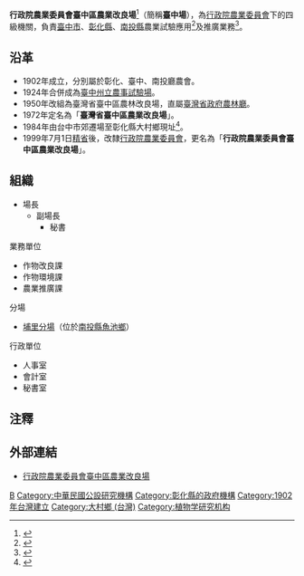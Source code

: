 {{ROC central government reform}}
{{中華民國政府部門基礎資訊
|部門名稱       = 行政院農業委員會臺中區農業改良場
|外文名稱       = Taichung District Agricultural Research and Extension Station, COA
|外文語言       = 英語
|部門標誌       = ROC Taichung District Agricultural Research and Extension Station Emblem.svg
|部門標誌名稱   = 
|代表圖像       = 
|代表圖像名稱   = 
|首長職銜       = 場長
|首長姓名       = 李紅曦
|副首長職銜     = 副場長
|副首長姓名     = 洪梅珠
|秘書長職銜     = 秘書
|秘書長姓名     = 蕭政弘
|任命者姓名     = 行政院農業委員會主任委員
|官員任期       = 
|機關類型       = [[中華民國中央行政機關|中央四級行政機關]]
|所屬部門       = [[行政院農業委員會|行政院農業委員會]]
|員額           = 71人
|年度預算額     = 
|授權法源       = 行政院農業委員會各區農業改良場組織準則
|成立日期       = 1902年
|前身機關       = 臺灣省臺中區農業改良場
|解散日期       = 
|後繼機關       = 
|內部單位       = 3課、3室
|附屬機關       = 1分場
|任務編組       = 
|地址           = [[彰化縣|彰化縣]][[大村鄉_(臺灣)|大村鄉]]田洋村松槐路370號
|電話           = +886 4 852-3101
|網站           = [http://www.tdais.gov.tw/ www.tdais.gov.tw]
|備註           = 
}}

'''行政院農業委員會臺中區農業改良場'''<ref>{{Cite web |url=http://www.gov.tw/OrgInfo/ORPF-GOV-02.aspx?oid=2.16.886.101.20003.20024.20020 |title=機關名錄/行政院農業委員會臺中區農業改良場 |access-date=2016-12-24 |archive-date=2016-12-24 |archive-url=https://web.archive.org/web/20161224232917/http://www.gov.tw/OrgInfo/ORPF-GOV-02.aspx?oid=2.16.886.101.20003.20024.20020 |dead-url=no }}</ref>（簡稱'''臺中場'''），為[[行政院農業委員會|行政院農業委員會]]下的四級機關，負責[[臺中市|臺中市]]、[[彰化縣|彰化縣]]、[[南投縣|南投縣]]農業試驗應用<ref>{{Cite web |url=http://www.cna.com.tw/postwrite/Detail/175385.aspx |title=行政院農業委員會臺中區農業改良場 創新育成芒果新品種 |access-date=2016-12-24 |archive-date=2016-12-24 |archive-url=https://web.archive.org/web/20161224164418/http://www.cna.com.tw/postwrite/Detail/175385.aspx |dead-url=no }}</ref>及推廣業務<ref>{{Cite web |url=http://www.lugu.gov.tw/HotActivityDetailC00I500.aspx?KeyID=af12b3c2-fd49-4be0-ae31-fa9f28d31303&Lang=1028 |title=行政院農業委員會臺中區農業改良場與鹿谷鄉公所共同辦理105年「農業實務基礎訓練班」 |access-date=2016-12-24 |archive-url=https://web.archive.org/web/20161225001500/http://www.lugu.gov.tw/HotActivityDetailC00I500.aspx?KeyID=af12b3c2-fd49-4be0-ae31-fa9f28d31303&Lang=1028 |archive-date=2016-12-25 |dead-url=yes }}</ref>。

== 沿革 ==
*1902年成立，分別屬於彰化、臺中、南投廳農會。
*1924年合併成為[[臺中州立農事試驗場|臺中州立農事試驗場]]。
*1950年改組為臺灣省臺中區農林改良場，直屬[[臺灣省政府農林廳|臺灣省政府農林廳]]。
*1972年定名為「'''臺灣省臺中區農業改良場'''」。
*1984年由台中市郊遷場至彰化縣大村鄉現址<ref>{{Cite web |url=http://www.tdais.gov.tw/htmlarea_file/web_articles/tdares/9291/TC02-126-01.pdf |title=一、遷場後之臺中場 臺中區農業改良場遷場後重要紀事 |accessdate=2017-03-04 |archiveurl=https://web.archive.org/web/20170304194712/http://www.tdais.gov.tw/htmlarea_file/web_articles/tdares/9291/TC02-126-01.pdf |archivedate=2017-03-04 |deadurl=yes }}</ref>。
*1999年7月1日[[精省|精省]]後，改隸[[行政院農業委員會|行政院農業委員會]]，更名為「'''行政院農業委員會臺中區農業改良場'''」。

== 組織 ==
*場長
**副場長
***秘書
;業務單位
*作物改良課
*作物環境課
*農業推廣課
;分場
*[[行政院農業委員會臺中區農業改良場埔里分場|埔里分場]]（位於[[南投縣|南投縣]][[魚池鄉_(台灣)|魚池鄉]]）
;行政單位
*人事室
*會計室
*秘書室

==注釋==
<div class="references-small">
<references />
</div>

== 外部連結 ==
* {{zh-tw}}{{en}}[https://web.archive.org/web/20191230035938/https://www.tdais.gov.tw/ 行政院農業委員會臺中區農業改良場]

{{中華民國行政院農業委員會所屬機關}}

[[Category:行政院農業委員會|B]]
[[Category:中華民國公設研究機構|Category:中華民國公設研究機構]]
[[Category:彰化縣的政府機構|Category:彰化縣的政府機構]]
[[Category:1902年台灣建立|Category:1902年台灣建立]]
[[Category:大村鄉_(台灣)|Category:大村鄉 (台灣)]]
[[Category:植物学研究机构|Category:植物学研究机构]]
